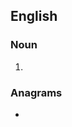 {{also|get-ups}}
==English==

===Noun===
{{head|en|noun form}}

# {{plural of|getup|lang=en}}

===Anagrams===
* {{anagrams|en|a=egpstu|gets up}}